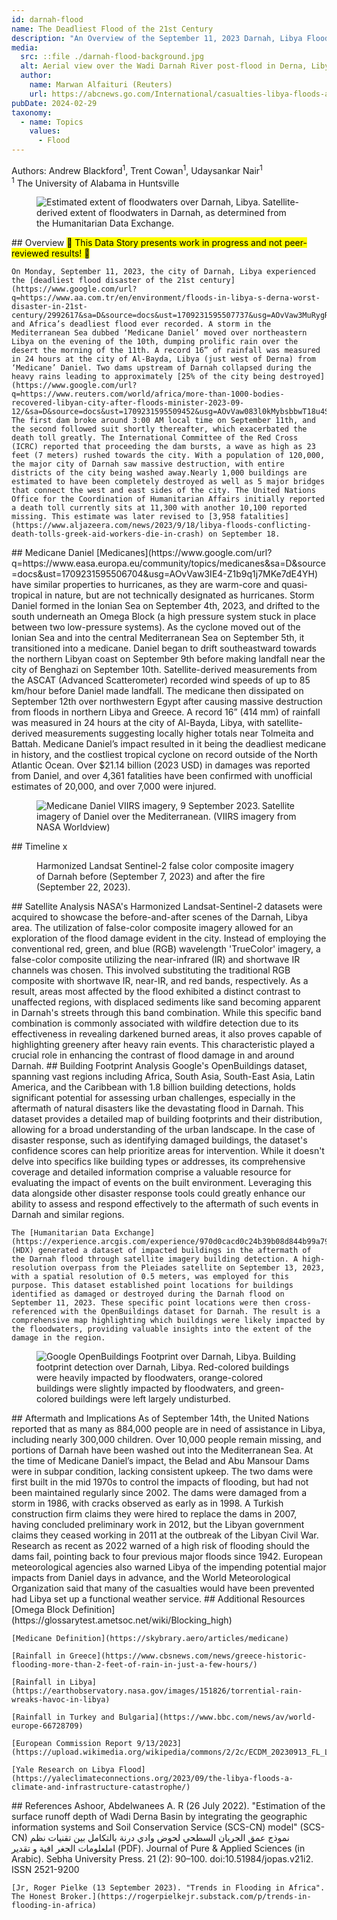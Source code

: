 ---
id: darnah-flood
name: The Deadliest Flood of the 21st Century
description: "An Overview of the September 11, 2023 Darnah, Libya Flood"
media:
  src: ::file ./darnah-flood-background.jpg
  alt: Aerial view over the Wadi Darnah River post-flood in Derna, Libya on September 14, 2023.
  author:
    name: Marwan Alfaituri (Reuters)
    url: https://abcnews.go.com/International/casualties-libya-floods-avoided-world-meteorological-organization-chief/story?id=103200104
pubDate: 2024-02-29
taxonomy:
  - name: Topics
    values:
      - Flood
---

<Block>
  <Prose>

  Authors: Andrew Blackford<sup>1</sup>, Trent Cowan<sup>1</sup>, Udaysankar Nair<sup>1</sup>\
  <sup>1</sup> The University of Alabama in Huntsville

  </Prose>
</Block>


<Block>

  <Figure>
    <Image
      src={new URL('./darnah-flood-extent.jpg', import.meta.url).href}
      alt='Estimated extent of floodwaters over Darnah, Libya.'
      align='left'
    />
    <Caption>
    Satellite-derived extent of floodwaters in Darnah, as determined from the Humanitarian Data Exchange.
    </Caption>

  </Figure>

  <Prose>
    ## Overview
    <mark>🚧 This Data Story presents work in progress and not peer-reviewed results! 🚧</mark>
    
    On Monday, September 11, 2023, the city of Darnah, Libya experienced the [deadliest flood disaster of the 21st century](https://www.google.com/url?q=https://www.aa.com.tr/en/environment/floods-in-libya-s-derna-worst-disaster-in-21st-century/2992617&sa=D&source=docs&ust=1709231595507737&usg=AOvVaw3MuRygRSSxtExzI_shVddG), and Africa’s deadliest flood ever recorded. A storm in the Mediterranean Sea dubbed ‘Medicane Daniel’ moved over northeastern Libya on the evening of the 10th, dumping prolific rain over the desert the morning of the 11th. A record 16” of rainfall was measured in 24 hours at the city of Al-Bayda, Libya (just west of Derna) from ‘Medicane’ Daniel. Two dams upstream of Darnah collapsed during the heavy rains leading to approximately [25% of the city being destroyed](https://www.google.com/url?q=https://www.reuters.com/world/africa/more-than-1000-bodies-recovered-libyan-city-after-floods-minister-2023-09-12/&sa=D&source=docs&ust=1709231595509452&usg=AOvVaw083l0kMybsbbwT18u4SVTm). The first dam broke around 3:00 AM local time on September 11th, and the second followed suit shortly thereafter, which exacerbated the death toll greatly. The International Committee of the Red Cross (ICRC) reported that proceeding the dam bursts, a wave as high as 23 feet (7 meters) rushed towards the city. With a population of 120,000, the major city of Darnah saw massive destruction, with entire districts of the city being washed away.Nearly 1,000 buildings are estimated to have been completely destroyed as well as 5 major bridges that connect the west and east sides of the city. The United Nations Office for the Coordination of Humanitarian Affairs initially reported a death toll currently sits at 11,300 with another 10,100 reported missing. This estimate was later revised to [3,958 fatalities](https://www.aljazeera.com/news/2023/9/18/libya-floods-conflicting-death-tolls-greek-aid-workers-die-in-crash) on September 18.
  </Prose>
</Block>


<Block>
  <Prose>
    ## Medicane Daniel
    [Medicanes](https://www.google.com/url?q=https://www.easa.europa.eu/community/topics/medicanes&sa=D&source=docs&ust=1709231595506704&usg=AOvVaw3IE4-Z1b9q1j7MKe7dE4YH) have similar properties to hurricanes, as they are warm-core and quasi-tropical in nature, but are not technically designated as hurricanes. Storm Daniel formed in the Ionian Sea on September 4th, 2023, and drifted to the south underneath an Omega Block (a high pressure system stuck in place between two low-pressure systems). As the cyclone moved out of the Ionian Sea and into the central Mediterranean Sea on September 5th, it transitioned into a medicane. Daniel began to drift southeastward towards the northern Libyan coast on September 9th before making landfall near the city of Benghazi on September 10th. Satellite-derived measurements from the ASCAT (Advanced Scatterometer) recorded wind speeds of up to 85 km/hour before Daniel made landfall. The medicane then dissipated on September 12th over northwestern Egypt after causing massive destruction from floods in northern Libya and Greece. A record 16” (414 mm) of rainfall was measured in 24 hours at the city of Al-Bayda, Libya, with satellite-derived measurements suggesting locally higher totals near Tolmeita and Battah. Medicane Daniel’s impact resulted in it being the deadliest medicane in history, and the costliest tropical cyclone on record outside of the North Atlantic Ocean. Over $21.14 billion (2023 USD) in damages was reported from Daniel, and over 4,361 fatalities have been confirmed with unofficial estimates of 20,000, and over 7,000 were injured. 
  </Prose>

  <Figure>
    <Image
      src={new URL('./darnah-daniel-satellite.jpg', import.meta.url).href}
      alt='Medicane Daniel VIIRS imagery, 9 September 2023.'
      align='left'
    />
    <Caption>
    Satellite imagery of Daniel over the Mediterranean. (VIIRS imagery from NASA Worldview)
    </Caption>

  </Figure>

</Block>

<Block>
  <Prose>
    ## Timeline
    x
  </Prose>
</Block>

<Block>
  <Figure>
    <Map
      center={[32.7616, 22.6408]}
      zoom={12}
      datasetId='darnah-flood'
      layerId='darnah-flood'
      dateTime='2023-09-07'
      compareDateTime='2023-09-22'
    />
    <Caption>
      Harmonized Landsat Sentinel-2 false color composite imagery of Darnah before (September 7, 2023) and after the fire (September 22, 2023).
    </Caption>
  </Figure>

  <Prose>
    ## Satellite Analysis
    NASA's Harmonized Landsat-Sentinel-2 datasets were acquired to showcase the before-and-after scenes of the Darnah, Libya area. The utilization of false-color composite imagery allowed for an exploration of the flood damage evident in the city. Instead of employing the conventional red, green, and blue (RGB) wavelength 'TrueColor' imagery, a false-color composite utilizing the near-infrared (IR) and shortwave IR channels was chosen. This involved substituting the traditional RGB composite with shortwave IR, near-IR, and red bands, respectively. As a result, areas most affected by the flood exhibited a distinct contrast to unaffected regions, with displaced sediments like sand becoming apparent in Darnah's streets through this band combination. While this specific band combination is commonly associated with wildfire detection due to its effectiveness in revealing darkened burned areas, it also proves capable of highlighting greenery after heavy rain events. This characteristic played a crucial role in enhancing the contrast of flood damage in and around Darnah.
  </Prose>
</Block>

<Block>
  <Prose>
    ## Building Footprint Analysis
    Google's OpenBuildings dataset, spanning vast regions including Africa, South Asia, South-East Asia, Latin America, and the Caribbean with 1.8 billion building detections, holds significant potential for assessing urban challenges, especially in the aftermath of natural disasters like the devastating flood in Darnah. This dataset provides a detailed map of building footprints and their distribution, allowing for a broad understanding of the urban landscape. In the case of disaster response, such as identifying damaged buildings, the dataset's confidence scores can help prioritize areas for intervention. While it doesn't delve into specifics like building types or addresses, its comprehensive coverage and detailed information comprise a valuable resource for evaluating the impact of events on the built environment. Leveraging this data alongside other disaster response tools could greatly enhance our ability to assess and respond effectively to the aftermath of such events in Darnah and similar regions.

    The [Humanitarian Data Exchange](https://experience.arcgis.com/experience/970d0cacd0c24b39b08d844b99a797ae/page/UNOSAT/) (HDX) generated a dataset of impacted buildings in the aftermath of the Darnah flood through satellite imagery building detection. A high-resolution overpass from the Pleiades satellite on September 13, 2023, with a spatial resolution of 0.5 meters, was employed for this purpose. This dataset established point locations for buildings identified as damaged or destroyed during the Darnah flood on September 11, 2023. These specific point locations were then cross-referenced with the OpenBuildings dataset for Darnah. The result is a comprehensive map highlighting which buildings were likely impacted by the floodwaters, providing valuable insights into the extent of the damage in the region.

  </Prose>
</Block>


<Block>

  <Figure>
    <Image
      src={new URL('./darnah-building-footprint.jpg', import.meta.url).href}
      alt='Google OpenBuildings Footprint over Darnah, Libya.'
      align='left'
    />
    <Caption>
Building footprint detection over Darnah, Libya. Red-colored buildings were heavily impacted by floodwaters, orange-colored buildings were slightly impacted by floodwaters, and green-colored buildings were left largely undisturbed.  
    </Caption>

  </Figure>

</Block>

<Block>
  <Prose>
    ## Aftermath and Implications
    As of September 14th, the United Nations reported that as many as 884,000 people are in need of assistance in Libya, including nearly 300,000 children. Over 10,000 people remain missing, and portions of Darnah have been washed out into the Mediterranean Sea. At the time of Medicane Daniel’s impact, the Belad and Abu Mansour Dams were in subpar condition, lacking consistent upkeep. The two dams were first built in the mid 1970s to control the impacts of flooding, but had not been maintained regularly since 2002. The dams were damaged from a storm in 1986, with cracks observed as early as in 1998. A Turkish construction firm claims they were hired to replace the dams in 2007, having concluded preliminary work in 2012, but the Libyan government claims they ceased working in 2011 at the outbreak of the Libyan Civil War. Research as recent as 2022 warned of a high risk of flooding should the dams fail, pointing back to four previous major floods since 1942. European meteorological agencies also warned Libya of the impending potential major impacts from Daniel days in advance, and the World Meteorological Organization said that many of the casualties would have been prevented had Libya set up a functional weather service.
  </Prose>
</Block>


<Block>
  <Prose>
    ## Additional Resources
    [Omega Block Definition](https://glossarytest.ametsoc.net/wiki/Blocking_high)

    [Medicane Definition](https://skybrary.aero/articles/medicane)

    [Rainfall in Greece](https://www.cbsnews.com/news/greece-historic-flooding-more-than-2-feet-of-rain-in-just-a-few-hours/)

    [Rainfall in Libya](https://earthobservatory.nasa.gov/images/151826/torrential-rain-wreaks-havoc-in-libya)

    [Rainfall in Turkey and Bulgaria](https://www.bbc.com/news/av/world-europe-66728709)

    [European Commission Report 9/13/2023](https://upload.wikimedia.org/wikipedia/commons/2/2c/ECDM_20230913_FL_Libya.pdf)

    [Yale Research on Libya Flood](https://yaleclimateconnections.org/2023/09/the-libya-floods-a-climate-and-infrastructure-catastrophe/)

 </Prose>
</Block>

<Block>
  <Prose>
    ## References
    Ashoor, Abdelwanees A. R (26 July 2022). "Estimation of the surface runoff depth of Wadi Derna Basin by integrating the geographic information systems and Soil Conservation Service (SCS-CN) model" (SCS-CN) نموذج عمق الجريان السطحي لحوض وادي درنة بالتكامل بين تقنيات نظم املعلومات الجغر افية و تقدير (PDF). Journal of Pure & Applied Sciences (in Arabic). Sebha University Press. 21 (2): 90–100. doi:10.51984/jopas.v21i2. ISSN 2521-9200

    [Jr, Roger Pielke (13 September 2023). "Trends in Flooding in Africa". The Honest Broker.](https://rogerpielkejr.substack.com/p/trends-in-flooding-in-africa)

  </Prose>
</Block>

